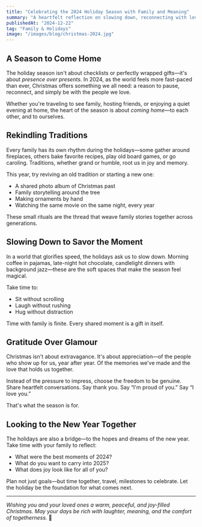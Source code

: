 ```yaml
---
title: "Celebrating the 2024 Holiday Season with Family and Meaning"
summary: "A heartfelt reflection on slowing down, reconnecting with loved ones, and embracing the joy of togetherness this Christmas."
publishedAt: "2024-12-22"
tag: "Family & Holidays"
image: "/images/blog/christmas-2024.jpg"
---
```


## A Season to Come Home

The holiday season isn't about checklists or perfectly wrapped gifts—it's about *presence over presents*. In 2024, as the world feels more fast-paced than ever, Christmas offers something we all need: a reason to pause, reconnect, and simply be with the people we love.

Whether you're traveling to see family, hosting friends, or enjoying a quiet evening at home, the heart of the season is about *coming home*—to each other, and to ourselves.

## Rekindling Traditions

Every family has its own rhythm during the holidays—some gather around fireplaces, others bake favorite recipes, play old board games, or go caroling. Traditions, whether grand or humble, root us in joy and memory.

This year, try reviving an old tradition or starting a new one:

- A shared photo album of Christmas past
- Family storytelling around the tree
- Making ornaments by hand
- Watching the same movie on the same night, every year

These small rituals are the thread that weave family stories together across generations.

## Slowing Down to Savor the Moment

In a world that glorifies speed, the holidays ask us to slow down. Morning coffee in pajamas, late-night hot chocolate, candlelight dinners with background jazz—these are the soft spaces that make the season feel magical.

Take time to:

- Sit without scrolling
- Laugh without rushing
- Hug without distraction

Time with family is finite. Every shared moment is a gift in itself.

## Gratitude Over Glamour

Christmas isn't about extravagance. It's about appreciation—of the people who show up for us, year after year. Of the memories we've made and the love that holds us together.

Instead of the pressure to impress, choose the freedom to be genuine. Share heartfelt conversations. Say thank you. Say “I'm proud of you.” Say “I love you.”

That's what the season is for.

## Looking to the New Year Together

The holidays are also a bridge—to the hopes and dreams of the new year. Take time with your family to reflect:

- What were the best moments of 2024?
- What do you want to carry into 2025?
- What does joy look like for all of you?

Plan not just goals—but time together, travel, milestones to celebrate. Let the holiday be the foundation for what comes next.

---

*Wishing you and your loved ones a warm, peaceful, and joy-filled Christmas. May your days be rich with laughter, meaning, and the comfort of togetherness.* 🎄
